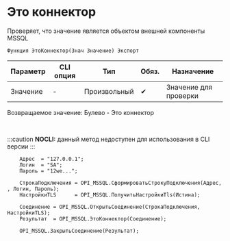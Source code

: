 ﻿---
sidebar_position: 3
description: Это коннектор  и другие функции для работы с MSSQL в Открытом пакете интеграций - бесплатной open-source библиотеке интеграций для 1С:Предприятие 8, OneScript и CLI
keywords: [1C, 1С, 1С:Предприятие, 1С:Предприятие 8.3, API, Интеграция, Сервисы, Обмен, OneScript, CLI, MSSQL]
---


# Это коннектор 
 Проверяет, что значение является объектом внешней компоненты MSSQL



`Функция ЭтоКоннектор(Знач Значение) Экспорт`

  | Параметр | CLI опция | Тип | Обяз. | Назначение |
  |-|-|-|-|-|
  | Значение | - | Произвольный | &#x2714; | Значение для проверки |

  
  Возвращаемое значение:   Булево -  Это коннектор

<br/>


:::caution
**NOCLI:** данный метод недоступен для использования в CLI версии
:::
<br/>



```bsl title="Пример использования для 1С:Предприятие/OneScript"
    Адрес  = "127.0.0.1";
    Логин  = "SA";
    Пароль = "12we...";

    СтрокаПодключения = OPI_MSSQL.СформироватьСтрокуПодключения(Адрес, , Логин, Пароль);
    НастройкиTLS      = OPI_MSSQL.ПолучитьНастройкиTls(Истина);

    Соединение = OPI_MSSQL.ОткрытьСоединение(СтрокаПодключения, НастройкиTLS);
    Результат  = OPI_MSSQL.ЭтоКоннектор(Соединение);

    OPI_MSSQL.ЗакрытьСоединение(Результат);
```
    




